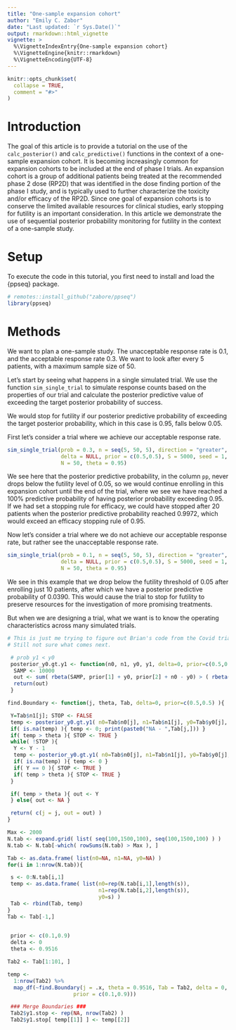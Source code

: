 ```yaml
---
title: "One-sample expansion cohort"
author: "Emily C. Zabor"
date: "Last updated: `r Sys.Date()`"
output: rmarkdown::html_vignette
vignette: >
  %\VignetteIndexEntry{One-sample expansion cohort}
  %\VignetteEngine{knitr::rmarkdown}
  %\VignetteEncoding{UTF-8}
---
```


```r
knitr::opts_chunk$set(
  collapse = TRUE,
  comment = "#>"
)
```


# Introduction

The goal of this article is to provide a tutorial on the use of the `calc_posterior()` and `calc_predictive()` functions in the context of a one-sample expansion cohort. It is becoming increasingly common for expansion cohorts to be included at the end of phase I trials. An expansion cohort is a group of additional patients being treated at the recommended phase 2 dose (RP2D) that was identified in the dose finding portion of the phase I study, and is typically used to further characterize the toxicity and/or efficacy of the RP2D. Since one goal of expansion cohorts is to conserve the limited available resources for clinical studies, early stopping for futility is an important consideration. In this article we demonstrate the use of sequential posterior probability monitoring for futility in the context of a one-sample study.


# Setup

To execute the code in this tutorial, you first need to install and load the {ppseq} package.

```r
# remotes::install_github("zabore/ppseq")
library(ppseq)
```


# Methods

We want to plan a one-sample study. The unacceptable response rate is 0.1, and the acceptable response rate 0.3. We want to look after every 5 patients, with a maximum sample size of 50.

Let's start by seeing what happens in a single simulated trial. We use the function `sim_single_trial` to simulate response counts based on the properties of our trial and calculate the posterior predictive value of exceeding the target posterior probability of success.

We would stop for futility if our posterior predictive probability of exceeding the target posterior probability, which in this case is 0.95, falls below 0.05. 

First let's consider a trial where we achieve our acceptable response rate.

```r
sim_single_trial(prob = 0.3, n = seq(5, 50, 5), direction = "greater", p = 0.1,
                 delta = NULL, prior = c(0.5,0.5), S = 5000, seed = 1, 
                 N = 50, theta = 0.95)
```

We see here that the posterior predictive probability, in the column `pp`, never drops below the futility level of 0.05, so we would continue enrolling in this expansion cohort until the end of the trial, where we see we have reached a 100\% predictive probability of having posterior probability exceeding 0.95. If we had set a stopping rule for efficacy, we could have stopped after 20 patients when the posterior predictive probability reached 0.9972, which would exceed an efficacy stopping rule of 0.95.

Now let's consider a trial where we do not achieve our acceptable response rate, but rather see the unacceptable response rate.

```r
sim_single_trial(prob = 0.1, n = seq(5, 50, 5), direction = "greater", p = 0.1,
                 delta = NULL, prior = c(0.5,0.5), S = 5000, seed = 1, 
                 N = 50, theta = 0.95)
```

We see in this example that we drop below the futility threshold of 0.05 after enrolling just 10 patients, after which we have a posterior predictive probability of 0.0390. This would cause the trial to stop for futility to preserve resources for the investigation of more promising treatments.

But when we are designing a trial, what we want is to know the operating characteristics across many simulated trials.

```r
# This is just me trying to figure out Brian's code from the Covid trial!
# Still not sure what comes next.

 # prob y1 < y0
 posterior_y0.gt.y1 <- function(n0, n1, y0, y1, delta=0, prior=c(0.5,0.5)){ ## y0 standard     y1 experimental
  SAMP <- 10000
  out <- sum( rbeta(SAMP, prior[1] + y0, prior[2] + n0 - y0) > ( rbeta(SAMP, prior[1] + y1, prior[2] + n1 - y1) + delta ) ) / SAMP
  return(out)
 }

find.Boundary <- function(j, theta, Tab, delta=0, prior=c(0.5,0.5) ){

 Y=Tab$n1[j]; STOP <- FALSE
 temp <- posterior_y0.gt.y1( n0=Tab$n0[j], n1=Tab$n1[j], y0=Tab$y0[j], y1=Y, delta=delta, prior=prior )
 if( is.na(temp) ){ temp <- 0; print(paste0("NA - ",Tab[j,])) }
 if( temp > theta ){ STOP <- TRUE }
 while( !STOP ){
  Y <- Y - 1
  temp <- posterior_y0.gt.y1( n0=Tab$n0[j], n1=Tab$n1[j], y0=Tab$y0[j], y1=Y, delta=delta, prior=prior )
  if( is.na(temp) ){ temp <- 0 }
  if( Y == 0 ){ STOP <- TRUE }
  if( temp > theta ){ STOP <- TRUE }
 }

 if( temp > theta ){ out <- Y 
 } else{ out <- NA }

 return( c(j = j, out = out) )
}

Max <- 2000
N.tab <- expand.grid( list( seq(100,1500,100), seq(100,1500,100) ) )
N.tab <- N.tab[-which( rowSums(N.tab) > Max ), ]

Tab <- as.data.frame( list(n0=NA, n1=NA, y0=NA) ) 
for(i in 1:nrow(N.tab)){

 s <- 0:N.tab[i,1]
 temp <- as.data.frame( list(n0=rep(N.tab[i,1],length(s)),
                             n1=rep(N.tab[i,2],length(s)),
                             y0=s) )
 Tab <- rbind(Tab, temp)
}
Tab <- Tab[-1,]
 

 prior <- c(0.1,0.9)
 delta <- 0
 theta <- 0.9516

Tab2 <- Tab[1:101, ]

temp <- 
  1:nrow(Tab2) %>% 
  map_df(~find.Boundary(j = .x, theta = 0.9516, Tab = Tab2, delta = 0, 
                     prior = c(0.1,0.9)))

 ### Merge Boundaries ###
 Tab2$y1.stop <- rep(NA, nrow(Tab2) )
 Tab2$y1.stop[ temp[[1]] ] <- temp[[2]]
```

